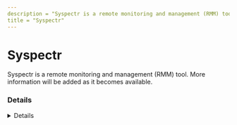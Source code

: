 ```yaml
---
description = "Syspectr is a remote monitoring and management (RMM) tool. More information will be added as it becomes available."
title = "Syspectr"
---
```




# Syspectr

Syspectr is a remote monitoring and management (RMM) tool. More information will be added as it becomes available.

### Details
<Details author={""}
         category={""}
         created={""}
         website={""}
         lastModified={"2/26/2024"}
         privileges={""}
         free={ false }
         verification={ false }
/>

#### Installation Paths
<Card code={ ["oo-syspectr*.exe", "OOSysAgent.exe"] }/>





### Forensic Artifacts




#### Network Artifacts
<EuiSpacer size="xl"/>
<NetworkArtifactsTable data={ [{"Description": "Known remote domains", "Domains": ["atled.syspectr.com", "app.syspectr.com"], "Ports": []}] }/>




### Detections
- Detects potential network activity of Syspectr RMM tool
  - [Sigma Rule](https://github.com/magicsword-io/LOLRMM/blob/main/detections/sigma/syspectr_network_sigma.yml)
- Detects potential processes activity of Syspectr RMM tool
  - [Sigma Rule](https://github.com/magicsword-io/LOLRMM/blob/main/detections/sigma/syspectr_processes_sigma.yml)

### References
- [https://www.syspectr.com/en/installation-in-a-network](https://www.syspectr.com/en/installation-in-a-network)

